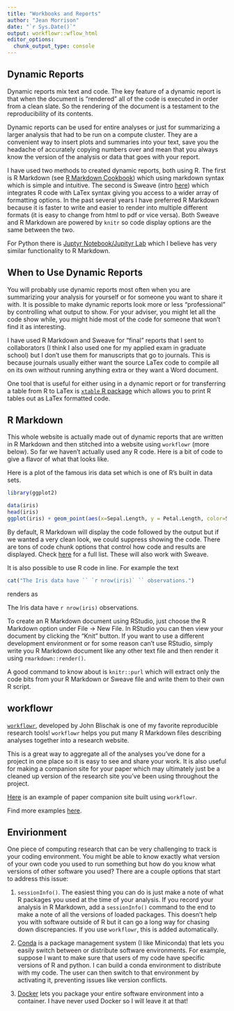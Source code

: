```yaml
---
title: "Workbooks and Reports"
author: "Jean Morrison"
date: "`r Sys.Date()`"
output: workflowr::wflow_html
editor_options:
  chunk_output_type: console
---
```


## Dynamic Reports

Dynamic reports mix text and code. The key feature of a dynamic report is that when the document is "rendered" all of the code is executed in order from a clean slate. So the rendering of the document is a testament to the reproducibility of its contents. 

Dynamic reports can be used for entire analyses or just for summarizing a larger analysis that had to be run on a compute cluster. They are a convenient way to insert plots and summaries into your text, save you the headache of accurately copying numbers over and mean that you always know the version of the analysis or data that goes with your report. 

I have used two methods to created dynamic reports, both using R. The first is R Markdown (see [R Markdown Cookbook](https://bookdown.org/yihui/rmarkdown-cookbook/)) which using markdown syntax which is simple and intuitive. The second is Sweave (intro [here](https://rpubs.com/YaRrr/SweaveIntro)) which integrates R code with LaTex syntax giving you access to a wider array of formatting options. In the past several years I have preferred R Markdown because it is faster to write and easier to render into multiple different formats (it is easy to change from html to pdf or vice versa). Both Sweave and R Markdown are powered by `knitr` so code display options are the same between the two. 

For Python there is [Juptyr Notebook/Jupityr Lab](https://jupyter.org/) which I believe has very similar functionality to R Markdown. 

## When to Use Dynamic Reports

You will probably use dynamic reports most often when you are summarizing your analysis for yourself or for someone you want to share it with. It is possible to make dynamic reports look more or less "professional" by controlling what output to show. For your adviser, you might let all the code show while, you might hide most of the code for someone that won't find it as interesting. 

I have used R Markdown and Sweave for "final" reports that I sent to collaborators (I think I also used one for my applied exam in graduate school) but I don't use them for manuscripts that go to journals. This is because journals usually either want the source LaTex code to compile all on its own without running anything extra or they want a Word document. 

One tool that is useful for either using in a dynamic report or for transferring a table from R to LaTex is [`xtable` R package](https://cran.r-project.org/web/packages/xtable/vignettes/xtableGallery.pdf) which allows you to print R tables out as LaTex formatted code. 

## R Markdown

This whole website is actually made out of dynamic reports that are written in R Markdown and then stitched into a website using `workflowr` (more below). So far we haven't actually used any R code. Here is a bit of code to give a flavor of what that looks like. 

Here is a plot of the famous iris data set which is one of R's built in data sets. 


```r
library(ggplot2)

data(iris)
head(iris)
ggplot(iris) + geom_point(aes(x=Sepal.Length, y = Petal.Length, color=Species))
```


By default, R Markdown will display the code followed by the output but if we wanted a very clean look, we could suppress showing the code. There are tons of code chunk options that control how code and results are displayed. Check [here](https://yihui.org/knitr/options/) for a full list. These will also work with Sweave. 

It is also possible to use R code in line. For example the text

```r
cat("The Iris data have `` `r nrow(iris)` `` observations.")
```

renders as 

The Iris data have `r nrow(iris)` observations. 


To create an R Markdown document using RStudio, just choose the R Markdown option under File -> New File. In RStudio you can then view your document by clicking the "Knit" button. If you want to use a different development environment or for some reason can't use RStudio, simply write you R Markdown document like any other text file and then render it using `rmarkdown::render()`.


A good command to know about is `knitr::purl` which will extract only the code bits from your R Markdown or Sweave file and write them to their own R script. 

## workflowr

[`workflowr`](https://jdblischak.github.io/workflowr/), developed by John Blischak is one of my favorite reproducible research tools! 
`workflowr` helps you put many R Markdown files describing analyses together into a research website. 


This is a great way to aggregate all of the analyses you've done for a project in one place so it is easy to see and share your work. It is also useful for making a companion site for your paper which may ultimately just be a cleaned up version of the research site you've been using throughout the project. 

[Here](https://jdblischak.github.io/singlecell-qtl/) is an example of paper companion site built using `workflowr`. 

Find more examples [here](https://workflowr.io/).

## Envirionment

One piece of computing research that can be very challenging to track is your coding environment. You might be able to know exactly what version of your own code you used to run something but how do you know what versions of other software you used? There are a couple options that start to address this issue: 

1. `sessionInfo()`. The easiest thing you can do is just make a note of what R packages you used at the time of your analysis. If you record your analysis in R Markdown, add a `sessionInfo()` command to the end to make a note of all the versions of loaded packages. This doesn't help you with software outside of R but it can go a long way for chasing down discrepancies. If you use `workflowr`, this is added automatically. 

1. [Conda](https://docs.conda.io/projects/conda/en/latest/) is a package management system (I like Miniconda) that lets you easily switch between or distribute software environments. For example, suppose I want to make sure that users of my code have specific versions of R and python. I can build a conda environment to distribute with my code. The user can then switch to that environment by activating it, preventing issues like version conflicts.

1. [Docker](https://www.docker.com/resources/what-container) lets you package your entire software environment into a container. I have never used Docker so I will leave it at that! 
